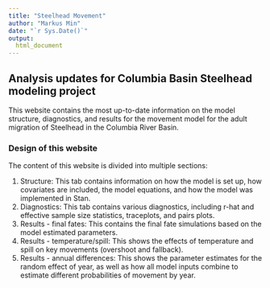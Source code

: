 ```yaml
---
title: "Steelhead Movement"
author: "Markus Min"
date: "`r Sys.Date()`"
output:
  html_document
---
```


## Analysis updates for Columbia Basin Steelhead modeling project

This website contains the most up-to-date information on the model structure, diagnostics, and results for the movement model for the adult migration of Steelhead in the Columbia River Basin.


### Design of this website

The content of this website is divided into multiple sections:

1. Structure: This tab contains information on how the model is set up, how covariates are included, the model equations, and how the model was implemented in Stan.
2. Diagnostics: This tab contains various diagnostics, including r-hat and effective sample size statistics, traceplots, and pairs plots.
3. Results - final fates: This contains the final fate simulations based on the model estimated parameters.
4. Results - temperature/spill: This shows the effects of temperature and spill on key movements (overshoot and fallback).
5. Results - annual differences: This shows the parameter estimates for the random effect of year, as well as how all model inputs combine to estimate different probabilities of movement by year.

